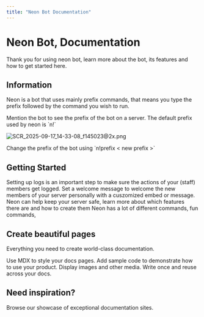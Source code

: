 ```yaml
---
title: "Neon Bot Documentation"
---
```


# Neon Bot, Documentation

Thank you for using neon bot, learn more about the bot, its features and how to get started here.

## Information

Neon is a bot that uses mainly prefix commands, that means you type the prefix followed by the command you wish to run.

<Info>
  Mention the bot to see the prefix of the bot on a server. The default prefix used by neon is `n!`

  ![SCR_2025-09-17_14-33-08_f145023@2x.png](/images/SCR_2025-09-17_14-33-08_f145023@2x.png)
</Info>

<Note>
  Change the prefix of the bot using `n!prefix < new prefix >`
</Note>

## Getting Started

<Columns cols={2}>
  <Card title="Set up logging" icon="list" href="/logging">
    Setting up logs is an important step to make sure the actions of your (staff) members get logged.
  </Card>
  <Card title="Set a welcome/booster message" icon="palette" href="/getting_started/welcome">
    Set a welcome message to welcome the new members of your server personally with a cuszomized embed or message.
  </Card>
  <Card title="Set up security features" icon="unlock" href="/essentials/navigation">
    Neon can help keep your server safe, learn more about which features there are and how to create them 
  </Card>
  <Card title="Learn more about all the Commands" icon="command" href="/api-reference/introduction">
    Neon has a lot of different commands, fun commands, 
  </Card>
</Columns>

## Create beautiful pages

Everything you need to create world-class documentation.

<Columns cols={2}>
  <Card title="Write with MDX" icon="pen-fancy" href="/essentials/markdown">
    Use MDX to style your docs pages.
  </Card>
  <Card title="Code samples" icon="code" href="/essentials/code">
    Add sample code to demonstrate how to use your product.
  </Card>
  <Card title="Images" icon="image" href="/essentials/images">
    Display images and other media.
  </Card>
  <Card title="Reusable snippets" icon="recycle" href="/essentials/reusable-snippets">
    Write once and reuse across your docs.
  </Card>
</Columns>

## Need inspiration?

<Card title="See complete examples" icon="stars" href="https://mintlify.com/customers">
  Browse our showcase of exceptional documentation sites.
</Card>